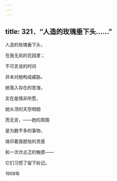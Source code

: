 ```yaml
---
---
---
```

title: 321．“人造的玫瑰垂下头……”
---




人造的玫瑰垂下头，

在我无风的花园里；

不可言说的时间

并未对她构成威胁。

她落入存在的苦海，

实在是情非所愿，

她头顶的天空明朗

而无言，——她的周围

是为数不多的事物，

烙印着我胆怯的灵感

和一次次忐忑的触摸——

它们习惯了留下标记。

1909年